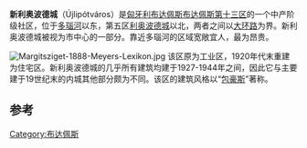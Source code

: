 '''新利奥波德城'''（Újlipótváros）是[[匈牙利|匈牙利]][[布达佩斯|布达佩斯]][[布达佩斯第十三区|布达佩斯第十三区]]的一个中产阶级社区，位于[[多瑙河|多瑙河]]以东，第五区[[利奥波德城_(布达佩斯)|利奥波德城]]以北，两者之间以[[大环路|大环路]]为界。新利奥波德城被视为市中心的一部分。靠近多瑙河的区域宽敞宜人，最为昂贵。

[[Image:Margitsziget-1888-Meyers-Lexikon.jpg|thumb]]
该区原为工业区，1920年代末重建为住宅区。新利奥波德城的几乎所有建筑均建于1927-1944年之间，因此它与主要建于19世纪末的内城其他部分颇为不同。该区的建筑风格以“[[包豪斯|包豪斯]]”著称。

==参考==
{{coord|47.5186|N|19.0542|E|source:kolossus-huwiki|display=title}}
[[Category:布达佩斯|Category:布达佩斯]]